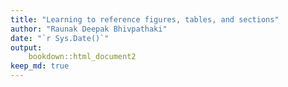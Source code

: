 ```yaml
---
title: "Learning to reference figures, tables, and sections"
author: "Raunak Deepak Bhivpathaki"
date: "`r Sys.Date()`"
output:
    bookdown::html_document2
keep_md: true
---
```

